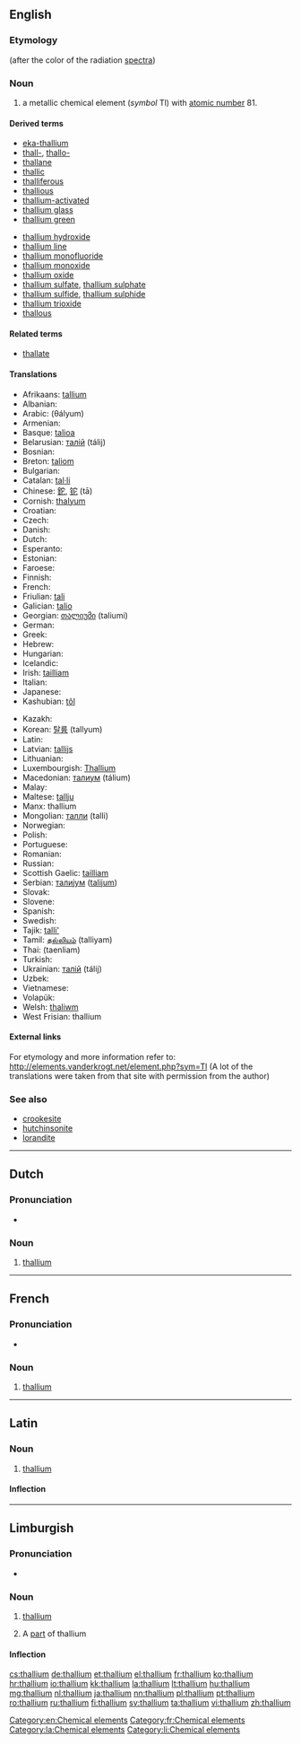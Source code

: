 {{also|Thallium}}
==English==
{{elements|Tl|mercury|Hg|lead|Pb}}

===Etymology===
{{etyl|grc}} {{term|θαλλός||green branch}} (after the color of the radiation [[spectra]])

===Noun===
{{en-noun|-}}
{{wikipedia}}

# a metallic chemical element (''symbol'' Tl) with [[atomic number]] 81.

====Derived terms====
{{top2}}
* [[eka-thallium]]
* [[thall-]], [[thallo-]]
* [[thallane]]
* [[thallic]]
* [[thalliferous]]
* [[thallious]]
* [[thallium-activated]]
* [[thallium glass]]
* [[thallium green]]
{{mid2}}
* [[thallium hydroxide]]
* [[thallium line]]
* [[thallium monofluoride]]
* [[thallium monoxide]]
* [[thallium oxide]]
* [[thallium sulfate]], [[thallium sulphate]]
* [[thallium sulfide]], [[thallium sulphide]]
* [[thallium trioxide]]
* [[thallous]]
{{bottom}}

====Related terms====
* [[thallate]]

====Translations====
{{trans-top|chemical element}}
* Afrikaans: [[tallium]]
* Albanian: {{t-|sq|talium|xs=Albanian}}
* Arabic: {{Arab|[[ثاليوم]]}} (θályum) {{m}}
* Armenian: {{t|hy|թալիում|tr=tʿalium}}
* Basque: [[talioa]]
* Belarusian: [[талiй]] (tálij) {{m}}
* Bosnian: {{t-|bs|talij}}
* Breton: [[taliom]]
* Bulgarian: {{t-|bg|таллий|m|tr=tállij}}
* Catalan: [[tal·li]]
* Chinese: [[鉈]], [[铊]] (tā)
* Cornish: [[thalyum]]
* Croatian: {{t+|hr|talij}}
* Czech: {{t+|cs|thallium}}
* Danish: {{t-|da|thallium}}
* Dutch: {{t+|nl|thallium|n}}
* Esperanto: {{t-|eo|talio|xs=Esperanto}}
* Estonian: {{t-|et|tallium}}
* Faroese: {{t-|fo|thallium|xs=Faroese}}
* Finnish: {{t+|fi|tallium}}
* French: {{t+|fr|thallium|m}}
* Friulian: [[tali]]
* Galician: [[talio]]
* Georgian: [[თალიუმი]] (taliumi)
* German: {{t+|de|Thallium|n}}
* Greek: {{t+|el|θάλλιο|n|tr=thállio}}
* Hebrew: {{t+|he|תליום|tr=tályum}}
* Hungarian: {{t+|hu|tallium}}
* Icelandic: {{t+|is|þallín}}
* Irish: [[tailliam]]
* Italian: {{t+|it|tallio|m}}
* Japanese: {{t+|ja|タリウム|tr=tariumu}}
* Kashubian: [[tôl]]
{{trans-mid}}
* Kazakh: {{t-|kk|таллий|tr=tallii|sc=Cyrl|xs=Kazakh}}
* Korean: [[탈륨]] (tallyum)
* Latin: {{t+|la|thallium}}
* Latvian: [[tallijs]]
* Lithuanian: {{t+|lt|talis|xs=Lithuanian}}
* Luxembourgish: [[Thallium]]
* Macedonian: [[талиум]] (tálium)
* Malay: {{t-|ms|talium|xs=Malay}}
* Maltese: [[tallju]]
* Manx: thallium
* Mongolian: [[талли]] (talli)
* Norwegian: {{t-|no|thallium}}
* Polish: {{t+|pl|tal|m}}
* Portuguese: {{t+|pt|tálio|m}}
* Romanian: {{t+|ro|taliu|n}}
* Russian: {{t+|ru|таллий|m|tr=tállij}}
* Scottish Gaelic: [[tailliam]]
* Serbian: [[талиjум]] ([[talijum]]) {{m}}
* Slovak: {{t-|sk|tálium}}
* Slovene: {{t+|sl|talij}}
* Spanish: {{t+|es|talio|m}}
* Swedish: {{t+|sv|tallium}}
* Tajik: [[talli']]
* Tamil: [[தல்லியம்]] (talliyam)
* Thai: {{Thai|[[แทลเลียม]]}} (taenliam)
* Turkish: {{t+|tr|talyum}}
* Ukrainian: [[талiй]] (tálij) {{m}}
* Uzbek: {{t-|uz|таллий|tr=talliy|sc=Cyrl|xs=Uzbek}}
* Vietnamese: {{t+|vi|tali|xs=Vietnamese}}
* Volapük: {{t+|vo|talin|xs=Volapük}}
* Welsh: [[thaliwm]]
* West Frisian: thallium
{{trans-bottom}}

====External links====
For etymology and more information refer to:
http://elements.vanderkrogt.net/element.php?sym=Tl
(A lot of the translations were taken from that site with permission from the author)

===See also===
* [[crookesite]]
* [[hutchinsonite]]
* [[lorandite]]

[[Category:en:Chemical elements]]

----

==Dutch==
{{wikipedia|lang=nl}}
{{elements|Tl|kwik|Hg|lood|Pb|lang=nl}}

===Pronunciation===
* {{audio|Nl-thallium.ogg|Audio}}

===Noun===
{{nl-noun|n|-|-}}

# [[#English|thallium]]

----

==French==
{{wikipedia|lang=fr}}

===Pronunciation===
* {{IPA|lang=fr|/ta.ljɔm/ }}

===Noun===
{{fr-noun-unc|m}}

# [[#English|thallium]]

[[Category:fr:Chemical elements]]

----

==Latin==
{{wikipedia|lang=la}}

===Noun===
{{la-noun|thallium|thallii|thalliī|n|second}}

# [[#English|thallium]]

====Inflection====
{{la-decl-2nd-N|thalli}}

[[Category:la:Chemical elements]]

----

==Limburgish==

===Pronunciation===
* {{IPA|[ˈðɑ˦ʎɔ˧m]|lang=li}}

===Noun===
{{li-noun|g=n}}

# {{uncountable|lang=li}} [[thallium#English|thallium]]
# A [[part]] of thallium

====Inflection====
{{li-decl-noun-um|thalli}}

[[Category:li:Chemical elements]]

[[cs:thallium]]
[[de:thallium]]
[[et:thallium]]
[[el:thallium]]
[[fr:thallium]]
[[ko:thallium]]
[[hr:thallium]]
[[io:thallium]]
[[kk:thallium]]
[[la:thallium]]
[[lt:thallium]]
[[hu:thallium]]
[[mg:thallium]]
[[nl:thallium]]
[[ja:thallium]]
[[nn:thallium]]
[[pl:thallium]]
[[pt:thallium]]
[[ro:thallium]]
[[ru:thallium]]
[[fi:thallium]]
[[sv:thallium]]
[[ta:thallium]]
[[vi:thallium]]
[[zh:thallium]]